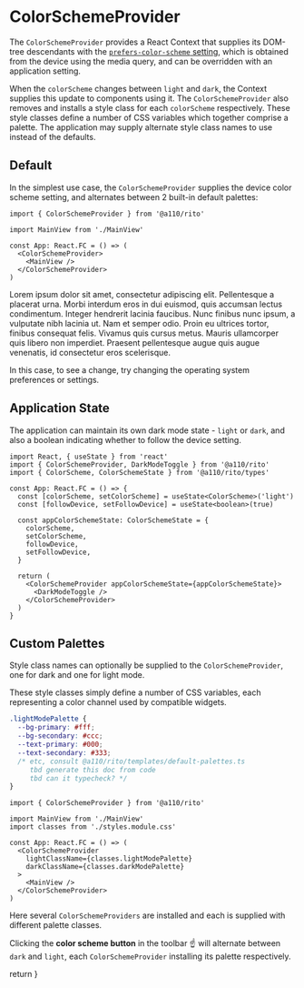 <!-- ColorSchemeProvider.stories.mdx -->





<Meta
  title="rito/component/ColorSchemeProvider"
  component={ColorSchemeProvider}
/>

# ColorSchemeProvider

The `ColorSchemeProvider` provides a React Context that supplies its DOM-tree
descendants with the [`prefers-color-scheme` setting](https://www.w3.org/TR/mediaqueries-5/#prefers-color-scheme), which is obtained
from the device using the media query, and can be overridden with an application
setting.

When the `colorScheme` changes between `light` and `dark`, the Context
supplies this update to components using it. The `ColorSchemeProvider` also removes
and installs a style class for each `colorScheme` respectively. These style classes
define a number of CSS variables which together comprise a palette. The application
may supply alternate style class names to use instead of the defaults.

## Default

In the simplest use case, the `ColorSchemeProvider` supplies the device color
scheme setting, and alternates between 2 built-in default palettes:

```tsx
import { ColorSchemeProvider } from '@a110/rito'

import MainView from './MainView'

const App: React.FC = () => (
  <ColorSchemeProvider>
    <MainView />
  </ColorSchemeProvider>
)
```

<Story name="Default">
  <ColorSchemeProvider>
    <div className={classes.textBox}>
      Lorem ipsum dolor sit amet, consectetur adipiscing elit. Pellentesque a
      placerat urna. Morbi interdum eros in dui euismod, quis accumsan lectus
      condimentum. Integer hendrerit lacinia faucibus. Nunc finibus nunc ipsum,
      a vulputate nibh lacinia ut. Nam et semper odio. Proin eu ultrices tortor,
      finibus consequat felis. Vivamus quis cursus metus. Mauris ullamcorper
      quis libero non imperdiet. Praesent pellentesque augue quis augue
      venenatis, id consectetur eros scelerisque.
    </div>
  </ColorSchemeProvider>
</Story>

In this case, to see a change, try changing the operating system preferences
or settings.

## Application State

The application can maintain its own dark mode state - `light` or `dark`, and
also a boolean indicating whether to follow the device setting.

<Story name="Application State">
  <AppStateDemo />
</Story>

```tsx
import React, { useState } from 'react'
import { ColorSchemeProvider, DarkModeToggle } from '@a110/rito'
import { ColorScheme, ColorSchemeState } from '@a110/rito/types'

const App: React.FC = () => {
  const [colorScheme, setColorScheme] = useState<ColorScheme>('light')
  const [followDevice, setFollowDevice] = useState<boolean>(true)

  const appColorSchemeState: ColorSchemeState = {
    colorScheme,
    setColorScheme,
    followDevice,
    setFollowDevice,
  }

  return (
    <ColorSchemeProvider appColorSchemeState={appColorSchemeState}>
      <DarkModeToggle />
    </ColorSchemeProvider>
  )
}
```

## Custom Palettes

Style class names can optionally be supplied to the `ColorSchemeProvider`,
one for dark and one for light mode.

These style classes simply define a number of CSS variables, each representing
a color channel used by compatible widgets.

```css
.lightModePalette {
  --bg-primary: #fff;
  --bg-secondary: #ccc;
  --text-primary: #000;
  --text-secondary: #333;
  /* etc, consult @a110/rito/templates/default-palettes.ts
     tbd generate this doc from code
     tbd can it typecheck? */
}
```

```tsx
import { ColorSchemeProvider } from '@a110/rito'

import MainView from './MainView'
import classes from './styles.module.css'

const App: React.FC = () => (
  <ColorSchemeProvider
    lightClassName={classes.lightModePalette}
    darkClassName={classes.darkModePalette}
  >
    <MainView />
  </ColorSchemeProvider>
)
```

Here several `ColorSchemeProviders` are installed and each
is supplied with different palette classes.

Clicking the **color scheme button** in the toolbar ☝ will
alternate between `dark` and `light`, each `ColorSchemeProvider`
installing its palette respectively.

<Story name="Custom Palettes">
  <PalettesDemo />
</Story>

  return <SyntaxHighlighter />
}
